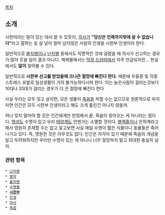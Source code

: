 [[목차]]

== 소개 ==
시한이라는 말이 있는 데서 알 수 있듯이, [[의사]]가 ''' "당신은 언제까지밖에 살 수 없습니다" '''라고 말하는 등 살 날이 얼마 남지않은 사람의 인생을 시한부 인생이라 한다.

일반적으로 [[불치병]]이나 [[난치병]] 중에서도 치명적인 것에 걸렸을 때 의사가 선고하는 경우가 많아 웃을 일이 결코 아니다. 매체물에서는 [[막장 드라마]]에서 자주 언급되지만... 현실에서도 '''많이''' 찾아볼 수 있다.

일반적으로 '''시한부 선고를 받았을때 크나큰 절망에 빠진다 한다.''' 때문에 우울증 및 각종 스트레스 유발로 일상생활이 거의 불가능하다시피 한다. 이는 늙은사람이 걸리는것보다 10대나 20대가 걸리는 경우가 더 큰 절망에 빠진다 한다

사실 우리는 모두 잊고 살지만, 모든 생물이 [[죽음]]을 피할 수는 없으므로 원론적으로 따지자면 인간은 모두 시한부 인생이라고 해도 크게 틀린건 아니지 않을까. 

허나 잊지 말아야 할 것은 인간에게만 한정해서 끝, 죽음이 찾아오는 게 아니라는 점이다. [[행성]]도 수명이 있고 우리 [[태양계]]도 언젠가는 소멸할 것이다. [[블랙홀]]이나 은하계라고 해서 영원히 존재할 수는 없고 알고보면 사실 매일 수명이 짧은 식물이나 동물들은 죽어나가고 있다. 즉, 영원한 것은 아무것도 없다. 인간은 자각이 있기 때문에 죽음의 개념을 알고 두려워하지만 우리만 수명이 있는 게 아니니 너무 절망하지 말고 최대한 충실히 살자.

=== 관련 항목 ===
 * [[난치병]]
 * [[병약]]
 * [[불치병]]
 * [[수명물]]
 * '''[[시한부]]'''
 * [[인생]]
 * [[의사]]
 * [[죽음]]
